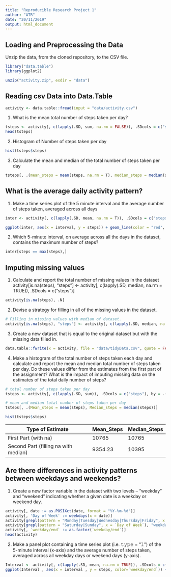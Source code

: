 ```yaml
---
title: "Reproducible Research Project 1"
author: "ATR"
date: "20/11/2019"
output: html_document
---
```


## Loading and Preprocessing the Data

Unzip the data, from the cloned repository, to the CSV file.

```r
library("data.table")
library(ggplot2)

unzip("activity.zip", exdir = "data")
```

## Reading csv Data into Data.Table

```r
activity <- data.table::fread(input = "data/activity.csv")
```

1. What is the mean total number of steps taken per day?

```r
tsteps <- activity[, c(lapply(.SD, sum, na.rm = FALSE)), .SDcols = c("steps"), by = .(date)]
head(tsteps)
```

2. Histogram of Number of steps taken per day

```r
hist(tsteps$steps)
```

3. Calculate the mean and median of the total number of steps taken per day

```r
tsteps[, .(mean_steps = mean(steps, na.rm = T), median_steps = median(steps, na.rm = T))]
```

## What is the average daily activity pattern?

1. Make a time series plot of the 5 minute interval and the average number of steps taken, averaged across all days

```r
inter <- activity[, c(lapply(.SD, mean, na.rm = T)), .SDcols = c("steps"), by = .(interval)]

ggplot(inter, aes(x = interval, y = steps)) + geom_line(color = "red", size = 1) + labs(title = "Avg. Daily Steps", x = "Interval", y = "Avg. Steps per day")
```

2. Which 5-minute interval, on average across all the days in the dataset, contains the maximum number of steps?

```r
inter[steps == max(steps),]
```

## Imputing missing values

1. Calculate and report the total number of missing values in the dataset
activity[is.na(steps), "steps"] <- activity[, c(lapply(.SD, median, na.rm = TRUE)), .SDcols = c("steps")]

```r
activity[is.na(steps), .N]
```

2. Devise a strategy for filling in all of the missing values in the dataset.

```r
# Filling in missing values with median of dataset. 
activity[is.na(steps), "steps"] <- activity[, c(lapply(.SD, median, na.rm = TRUE)), .SDcols = c("steps")]
```

3. Create a new dataset that is equal to the original dataset but with the missing data filled in.

```r
data.table::fwrite(x = activity, file = "data/tidyData.csv", quote = FALSE)
```

4. Make a histogram of the total number of steps taken each day and calculate and report the mean and median total number of steps taken per day. Do these values differ from the estimates from the first part of the assignment? What is the impact of imputing missing data on the estimates of the total daily number of steps?

```r
# total number of steps taken per day
tsteps <- activity[, c(lapply(.SD, sum)), .SDcols = c("steps"), by = .(date)]

# mean and median total number of steps taken per day
tsteps[, .(Mean_steps = mean(steps), Median_steps = median(steps))]

hist(tsteps$steps)
```

Type of Estimate | Mean_Steps | Median_Steps
--- | --- | ---
First Part (with na) | 10765 | 10765
Second Part (filling na with median) | 9354.23 | 10395

## Are there differences in activity patterns between weekdays and weekends?

1. Create a new factor variable in the dataset with two levels – “weekday” and “weekend” indicating whether a given date is a weekday or weekend day.

```r
activity[, date := as.POSIXct(date, format = "%Y-%m-%d")]
activity[, 'Day of Week' := weekdays(x = date)]
activity[grepl(pattern = "Monday|Tuesday|Wednesday|Thursday|Friday", x = `Day of Week`), "weekday/end"] <- "weekday"
activity[grepl(pattern = "Saturday|Sunday", x = `Day of Week`), "weekday/end"] <- "weekend"
activity[, `weekday/end` := as.factor(`weekday/end`)]
head(activity)
```

2. Make a panel plot containing a time series plot (i.e. 𝚝𝚢𝚙𝚎 = "𝚕") of the 5-minute interval (x-axis) and the average number of steps taken, averaged across all weekday days or weekend days (y-axis).

```r
Interval <- activity[, c(lapply(.SD, mean, na.rm = TRUE)), .SDcols = c("steps"), by = .(interval, `weekday or weekend`)] 
ggplot(Interval , aes(x = interval , y = steps, color=`weekday/end`)) + geom_line() + labs(title = "Avg. Daily Steps by Weektype", x = "Interval", y = "No. of Steps") + facet_wrap(~`weekday/end` , ncol = 1, nrow=2)
```
